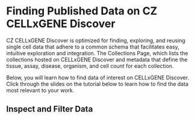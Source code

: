 # Finding Published Data on CZ CELLxGENE Discover

CZ CELLxGENE Discover is optimized for finding, exploring, and reusing single cell data that adhere to a common schema that facilitates easy, intuitive exploration and integration. The Collections Page, which lists the collections hosted on CELLxGENE Discover and metadata that define the tissue, assay, disease, organism, and cell count for each collection.

Below, you will learn how to find data of interest on CELLxGENE Discover. Click through the slides on the tutorial below to learn how to find the data most relevant to your work.

## Inspect and Filter Data

<EmbeddedGoogleSlides src="https://docs.google.com/presentation/d/e/2PACX-1vSF7jLhR3JRTwAjeKsx8vr-1lnTszpPiorLB615qelZmEUCG7N9k6cJwQv60yytoqE_bN9UNZRIJXR2/embed?start=false&loop=false&delayms=3000" />
